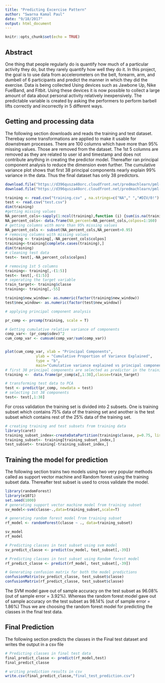 ```yaml
---
title: "Predicting Excercise Pattern"
author: "Swarna Kamal Paul"
date: "9/18/2017"
output: html_document
---
```


```r
knitr::opts_chunk$set(echo = TRUE)
```

## Abstract
One thing that people regularly do is quantify how much of a particular activity they do, but they rarely quantify how well they do it. In this project, the goal is to use data from accelerometers on the belt, forearm, arm, and dumbell of 6 participants and predict the manner in which they did the exercise. Data is being collected Using devices such as Jawbone Up, Nike FuelBand, and Fitbit. Using these devices it is now possible to collect a large amount of data about personal activity relatively inexpensively. The predictable variable is created by asking the performers to perform barbell lifts correctly and incorrectly in 5 different ways. 

## Getting and processing data
The following section downloads and reads the training and test dataset. Therebay some transformations are applied to make it usable for downstream processes.
There are 100 columns which have more than 95% missing values. Those are removed from the dataset.
The 1st 5 columns are removed as they are related to user id and timestamp and does not contribute anything in creating the predictor model.
Thereafter ran principal component analysis to reduce the dimension even further.
The cumulative variance plot shows that first 38 principal components nearly explain 99% variance in the data. Thus the final dataset has only 38 predictors.
```r

download.file("https://d396qusza40orc.cloudfront.net/predmachlearn/pml-training.csv","training.csv")
download.file("https://d396qusza40orc.cloudfront.net/predmachlearn/pml-testing.csv","test.csv")

training <- read.csv("training.csv" , na.strings=c("NA"," ","#DIV/0!") )
test <- read.csv("test.csv")
dim(training)
#getting missing values 
NA_percent_cols<-sapply(1:ncol(training),function (i) {sum(is.na(training[,i]))/19622})
NA_percent_cols<- data.frame(NA_percent=NA_percent_cols,colpos=1:160)
# getting columns with more than 95% missing values
NA_percent_cols <- subset(NA_percent_cols,NA_percent>0.95)
# removing columns with missing values
training <- training[,-NA_percent_cols$colpos]
training<-training[complete.cases(training),]
dim(training)
# cleaning test data
test<- test[,-NA_percent_cols$colpos]

# removing 1st 5 columns
training<- training[,-(1:5)]
test<- test[,-(1:5)]
# seperating the target variable
train_target<- training$classe
training<- training[,-55]

training$new_window<- as.numeric(factor(training$new_window))
test$new_window<- as.numeric(factor(test$new_window))

# applying principal component analysis

pr_comp <- prcomp(training, scale = T)

# Getting cumulative relative variance of components
comp_var<- (pr_comp$sdev)^2
cum_comp_var <- cumsum(comp_var/sum(comp_var))


plot(cum_comp_var, xlab = "Principal Components",
              ylab = "Cumulative Proportion of Variance Explained",
              type = "b",
              main="Cumulative variance explained vs principal component plot")
# first 38 principal components are selected as predictor in the training and test data
training <-  data.frame(pr_comp$x[,1:38],classe=train_target)

# transforming test data to PCA
test <- predict(pr_comp, newdata = test)
# selecting 1st 38 components
test<- test[,1:38]
```

For cross validation the training set is divided into 2 subsets. 
One is training subset which contains 75% data of the training set and another is the test subset which contains rest of the 25% data of the training set.

```r
# creating training and test subsets from training data
library(caret)
training_subset_index<-createDataPartition(training$classe, p=0.75, list=FALSE)
training_subset<- training[training_subset_index,]
test_subset<- training[-training_subset_index,]

```

## Training the model for prediction
The following section trains two models using two very popular methods called as support vector machine and Random forest using the training subset data. 
Thereafter test subset is used to cross validate the model.


```r
library(randomForest)
library(e1071)
set.seed(1000)
# generating support vector machine model from training subset
sv_model<-svm(classe~.,data=training_subset,scale=T)

# generating random forest model from training subset
rf_model <- randomForest(classe ~ ., data=training_subset)

sv_model
rf_model

# Predicting classes in test subset using svm model
sv_predict_classe <- predict(sv_model, test_subset[,-39])

# Predicting classes in test subset using Random forest model
rf_predict_classe <- predict(rf_model, test_subset[,-39])

# Generating confusion matrix for both the model predictions
confusionMatrix(sv_predict_classe, test_subset$classe)
confusionMatrix(rf_predict_classe, test_subset$classe)
```


The SVM model gave out of sample accuracy on the test subset as 96.08% (out of sample error = 3.92%).
Whereas the random forest model gave out of sample accuracy on the test subset as 98.14% (out of sample error = 1.86%)
Thus we are choosing the random forest model for predicting the classes in the final test data.


## Final Prediction

The following section predicts the classes in the Final test dataset and writes the output in a csv file

```r
# Predicting classes in final test data
final_predict_classe <- predict(rf_model,test)
final_predict_classe

# writing prediction results in csv
write.csv(final_predict_classe,"final_test_prediction.csv")

```
